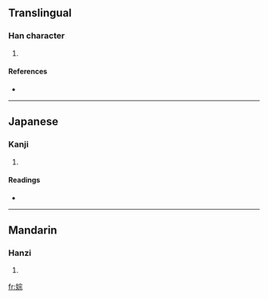 ==Translingual==

===Han character===
{{Han char|rn=38|rad=女|as=08|sn=11|four=4349<sub>1</sub>|canj=女十一火 (VJMF)}}

# {{defn|Han|sort=女08}}

====References====
* {{Han ref|kx=0264.030|dkj=06387|hdz=21061.120|uh=5A43|ud=23107|bh=D4DD|bd=54493}}

----

==Japanese==

===Kanji===
{{ja-kanji|grade=|rs=女08}}

# {{defn|Japanese}}

====Readings====
* {{ja-readings|on=[[そう]] (sō), [[す]] (su)|kun=}}

----

==Mandarin==

===Hanzi===
{{cmn-hanzi|pin=[[cóng]] ([[cong2]])|wg=ts'ung<sup>2</sup>}}

# {{defn|Mandarin}}

[[fr:婃]]